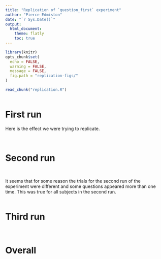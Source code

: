 ```yaml
---
title: "Replication of `question_first` experiment"
author: "Pierce Edmiston"
date: "`r Sys.Date()`"
output:
  html_document:
    theme: flatly
    toc: true
---
```


```r
library(knitr)
opts_chunk$set(
  echo = FALSE,
  warning = FALSE,
  message = FALSE,
  fig.path = "replication-figs/"
)

read_chunk("replication.R")
```

```r
```

# First run

Here is the effect we were trying to replicate.

```r
```

```r
```

# Second run

```r
```

```r
```

It seems that for some reason the trials for the second run of the experiment
were different and some questions appeared more than one time. This was true
for all subjects in the second run.

```r
```

# Third run

```r
```

```r
```

# Overall

```r
```

```r
```

